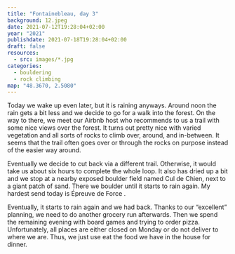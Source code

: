 ```yaml
---
title: "Fontainebleau, day 3"
background: 12.jpeg
date: 2021-07-12T19:28:04+02:00
year: "2021"
publishdate: 2021-07-18T19:28:04+02:00
draft: false
resources:
  - src: images/*.jpg
categories:
  - bouldering
  - rock climbing
map: "48.3670, 2.5080"
---
```


Today we wake up even later, but it is raining anyways. Around noon the rain
gets a bit less and we decide to go for a walk into the forest. On the way to
there, we meet our Airbnb host who recommends to us a trail with some nice views
over the forest. It turns out pretty nice with varied vegetation and all sorts
of rocks to climb over, around, and in-between. It seems that the trail often
goes over or through the rocks on purpose instead of the easier way around.

<Gallery>
  <Rimg src="26.jpeg" caption="The church in Noisy-sur-École." />
  <Rimg src="2.jpeg" alt="Fontainebleau trail" />
  <Rimg src="3.jpeg" alt="Fontainebleau trail" />
  <Rimg src="4.jpeg" alt="Fontainebleau trail" />
  <Rimg src="5.jpeg" alt="Fontainebleau trail" />
  <Rimg src="6.jpeg" alt="Fontainebleau trail" />
  <Rimg src="7.jpeg" alt="Fontainebleau trail" />
  <Rimg src="8.jpeg" alt="Fontainebleau trail" />
  <Rimg src="9.jpeg" alt="Fontainebleau trail" />
  <Rimg src="10.jpeg" alt="Fontainebleau trail" />
  <Rimg src="11.jpeg" caption="Why is there a fence here?" />
  <Rimg src="12.jpeg" alt="Fontainebleau trail" />
  <Rimg src="13.jpeg" caption="We found a rock with a hole." />
  <Rimg src="14.jpeg" alt="Fontainebleau trail" />
  <Rimg src="15.jpeg" alt="Fontainebleau trail" />
  <Rimg src="16.jpeg" alt="Fontainebleau trail" />
  <Rimg src="19.jpeg" alt="Fontainebleau trail" />
  <Rimg src="20.jpeg" alt="Fontainebleau trail" />
  <Rimg src="21.jpeg" alt="Fontainebleau trail" />
  <Rimg src="22.jpeg" alt="Fontainebleau trail" />
</Gallery>

Eventually we decide to cut back via a different trail. Otherwise, it would take
us about six hours to complete the whole loop. It also has dried up a bit and we
stop at a nearby exposed boulder field named Cul de Chien, next to a giant patch
of sand. There we boulder until it starts to rain again. My hardest send today
is Épreuve de Force <Grade system="Fb_bloc" value="5c" />.

<Rimg src="24.jpeg" alt="Cul de Chien" />
<Rimg src="25.jpeg" alt="Cul de Chien" />

Eventually, it starts to rain again and we had back. Thanks to our “excellent”
planning, we need to do another grocery run afterwards. Then we spend the
remaining evening with board games and trying to order pizza. Unfortunately, all
places are either closed on Monday or do not deliver to where we are. Thus, we
just use eat the food we have in the house for dinner.

<Nextday />
